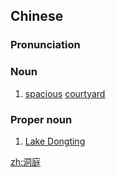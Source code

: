 ==Chinese==
{{zh-forms}}

===Pronunciation===
{{zh-pron
|m=dòngtíng
|cat=n,pn
}}

===Noun===
{{zh-noun}}

# {{lb|zh|literary}} [[spacious]] [[courtyard]]

===Proper noun===
{{zh-proper noun}}

# [[w:Lake Dongting|Lake Dongting]]

[[zh:洞庭]]